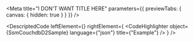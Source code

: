 
<Meta title="I DON'T WANT TITLE HERE" parameters={{ previewTabs: { canvas: { hidden: true } } }} />

<DescriptedCode
  leftElement={<SsmCouchdbD2Desc />}
  rightElement={
    <CodeHighlighter
      object={SsmCouchdbD2Sample}
      language={"json"}
      title={"Example"}
    />
  }
/>

<CouchDbSsmQueriesIndex />
